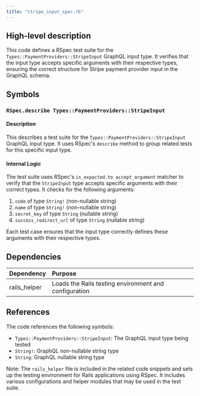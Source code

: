 ```yaml
---
title: "stripe_input_spec.rb"
---
```


## High-level description
This code defines a RSpec test suite for the `Types::PaymentProviders::StripeInput` GraphQL input type. It verifies that the input type accepts specific arguments with their respective types, ensuring the correct structure for Stripe payment provider input in the GraphQL schema.

## Symbols

### `RSpec.describe Types::PaymentProviders::StripeInput`
#### Description
This describes a test suite for the `Types::PaymentProviders::StripeInput` GraphQL input type. It uses RSpec's `describe` method to group related tests for this specific input type.

#### Internal Logic
The test suite uses RSpec's `is_expected.to accept_argument` matcher to verify that the `StripeInput` type accepts specific arguments with their correct types. It checks for the following arguments:

1. `code` of type `String!` (non-nullable string)
2. `name` of type `String!` (non-nullable string)
3. `secret_key` of type `String` (nullable string)
4. `success_redirect_url` of type `String` (nullable string)

Each test case ensures that the input type correctly defines these arguments with their respective types.

## Dependencies
| Dependency | Purpose |
|:-----------|:--------|
| rails_helper | Loads the Rails testing environment and configuration |

## References
The code references the following symbols:
- `Types::PaymentProviders::StripeInput`: The GraphQL input type being tested
- `String!`: GraphQL non-nullable string type
- `String`: GraphQL nullable string type

Note: The `rails_helper` file is included in the related code snippets and sets up the testing environment for Rails applications using RSpec. It includes various configurations and helper modules that may be used in the test suite.